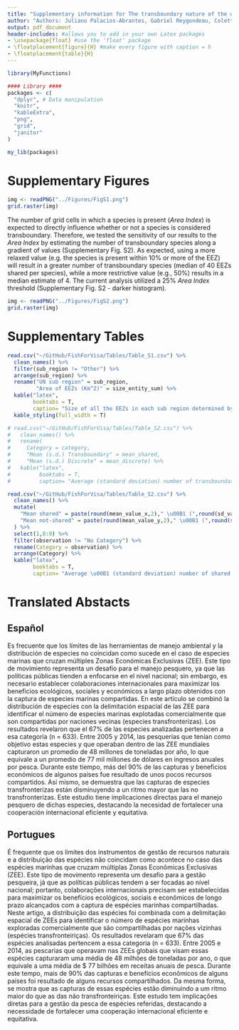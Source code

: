 ```yaml
---
title: "Supplementary information for The transboundary nature of the world’s exploited marine species"
author: "Authors: Juliano Palacios-Abrantes, Gabriel Reygondeau, Colette C.C. Wabnitz and William W.L. Cheung"
output: pdf_document
header-includes: #allows you to add in your own Latex packages
- \usepackage{float} #use the 'float' package
- \floatplacement{figure}{H} #make every figure with caption = h
- \floatplacement{table}{H}
---
```


```r

library(MyFunctions)

#### Library ####
packages <- c(
  "dplyr", # Data manipulation
  "knitr",
  "kableExtra",
  "png",
  "grid",
  "janitor"
)

my_lib(packages)

```

# Supplementary Figures

```r

img <- readPNG("../Figures/FigS1.png")
grid.raster(img)
```

<!-- ![Figure S1. Number of transboundary species per EEZ and their contributions to countries’ EEZ catch. The number of species is displayed in the EEZ while catch (in thousand tons) is displayed in the land polygon.](../Figures/FigS1.png) -->

\clearpage

The number of grid cells in which a species is present (*Area Index*) is expected to directly influence whether or not a species is considered transboundary. Therefore, we tested the sensitivity of our results to the *Area Index* by estimating the number of transboundary species along a gradient of values (Supplementary Fig. S2). As expected, using a more relaxed value (e.g. the species is present within 10% or more of the EEZ) will result in a greater number of transboundary species (median of 40 EEZs shared per species), while a more restrictive value (e.g., 50%) results in a median estimate of 4. The current analysis utilized a 25% *Area Index* threshold (Supplementary Fig. S2 - darker histogram).

```r

img <- readPNG("../Figures/FigS2.png")
grid.raster(img)
```

<!-- ![Figure S2. Histogram of number of transboundary species using different Area Index threshold values. The darker histogram represents the threshold (25%) used in the present analysis](../Figures/FigS2.png) -->
  
\clearpage

# Supplementary Tables


```r

read.csv("~/GitHub/FishForVisa/Tables/Table_S1.csv") %>% 
  clean_names() %>% 
  filter(sub_region != "Other") %>% 
  arrange(sub_region) %>% 
  rename("UN sub region" = sub_region,
         "Area of EEZs (Km^2)" = size_entity_sum) %>% 
  kable("latex",
        booktabs = T,
        caption= "Size of all the EEZs in each sub region determined by the United Nations") %>% 
  kable_styling(full_width = T)

```

```r

# read.csv("~/GitHub/FishForVisa/Tables/Table_S2.csv") %>% 
#   clean_names() %>% 
#   rename(
#     Category = category,
#     "Mean (s.d.) Transboundary" = mean_shared,
#     "Mean (s.d.) Discrete" = mean_discrete) %>% 
#   kable("latex",
#         booktabs = T,
#         caption= "Average (standard deviation) number of transboundary and discrete species per EEZ for each catch trend category")

read.csv("~/GitHub/FishForVisa/Tables/Table_S2.csv") %>% 
  clean_names() %>% 
  mutate(
    "Mean shared" = paste(round(mean_value_x,2)," \u00B1 (",round(sd_value_x,2),")",sep=""),
    "Mean not-shared" = paste(round(mean_value_y,2)," \u00B1 (",round(sd_value_y,2),")",sep="")
  ) %>%
  select(1,8:9) %>%
  filter(observation != "No Category") %>%
  rename(Category = observation) %>%
  arrange(Category) %>% 
  kable("latex",
        booktabs = T,
        caption= "Average \u00B1 (standard deviation) number of shared and non-shared transboundary species per EEZ for each catch trend category")

```


# Translated Abstacts

## Español

Es frecuente que los límites de las herramientas de manejo ambiental y la distribución de especies no coincidan como sucede en el caso de especies marinas que cruzan múltiples Zonas Económicas Exclusivas (ZEE). Este tipo de movimiento representa un desafío para el manejo pesquero, ya que las políticas públicas tienden a enfocarse en el nivel nacional; sin embargo, es necesario establecer colaboraciones internacionales para maximizar los beneficios ecológicos, sociales y económicos a largo plazo obtenidos con la captura de especies marinas compartidas. En este artículo se combinó la distribución de especies con la delimitación espacial de las ZEE para identificar el número de especies marinas explotadas comercialmente que son compartidas por naciones vecinas (especies transfronterizas). Los resultados revelaron que el 67% de las especies analizadas pertenecen a esa categoría (n = 633). Entre 2005 y 2014, las pesquerías que tenían como objetivo estas especies y que operaban dentro de las ZEE mundiales capturaron un promedio de 48 millones de toneladas por año, lo que equivale a un promedio de 77 mil millones de dólares en ingresos anuales por pesca. Durante este tiempo, más del 90% de las capturas y beneficios económicos de algunos países fue resultado de unos pocos recursos compartidos. Así mismo, se demuestra que las capturas de especies transfronterizas están disminuyendo a un ritmo mayor que las no transfronterizas. Este estudio tiene implicaciones directas para el manejo pesquero de dichas especies, destacando la necesidad de fortalecer una cooperación internacional eficiente y equitativa.

## Portugues

É frequente que os limites dos instrumentos de gestão de recursos naturais e a distribuição das espécies não coincidam como acontece no caso das espécies marinhas que cruzam múltiplas Zonas Econômicas Exclusivas (ZEE). Este tipo de movimento representa um desafio para a gestão pesqueira, já que as políticas públicas tendem a ser focadas ao nível nacional; portanto, colaborações internacionais precisam ser estabelecidas para maximizar os benefícios ecológicos, sociais e econômicos de longo prazo alcançados com a captura de espécies marinhas compartilhadas. Neste artigo, a distribuição das espécies foi combinada com a delimitação espacial de ZEEs para identificar o número de espécies marinhas exploradas comercialmente que são compartilhadas por nações vizinhas (espécies transfronteiriças). Os resultados revelaram que 67% das espécies analisadas pertencem a essa categoria (n = 633). Entre 2005 e 2014, as pescarias que operavam nas ZEEs globais que visam essas espécies capturaram uma média de 48 milhões de toneladas por ano, o que equivale a uma média de $ 77 bilhões em receitas anuais de pesca. Durante este tempo, mais de 90% das capturas e benefícios econômicos de alguns países foi resultado de alguns recursos compartilhados. Da mesma forma, se mostra que as capturas de essas espécies estão diminuindo a um ritmo maior do que as das não transfronteiriças. Este estudo tem implicações diretas para a gestão da pesca de espécies referidas, destacando a necessidade de fortalecer uma cooperação internacional eficiente e equitativa.


